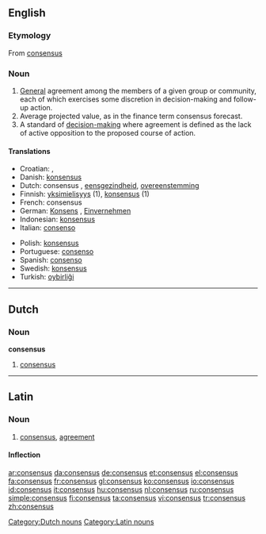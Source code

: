 {{wikipedia}}
==English==

===Etymology===
From {{etyl|la}} [[consensus]]

===Noun===
{{en-noun|es}}

# [[general#Adjective|General]] agreement among the members of a given group or community, each of which exercises some discretion in decision-making and follow-up action.
# Average projected value, as in the finance term consensus forecast.
# A standard of [[w:Decision making#Decision making in social setting|decision-making]] where agreement is defined as the lack of active opposition to the proposed course of action.

====Translations====
{{trans-top|general agreement}}
* Croatian: {{t|hr|konsenzus|alt=konsènzus|m}}, {{t|hr|sporazum|alt=spȍrazūm|m}}
* Danish: [[konsensus]]
* Dutch: consensus {{m}}, [[eensgezindheid]], [[overeenstemming]]
* Finnish: [[yksimielisyys]] (1), [[konsensus]] (1)
* French: consensus {{m}}
* German: [[Konsens]] {{m}}, [[Einvernehmen]] {{n}}
* Indonesian: [[konsensus]]
* Italian: [[consenso]] {{m}}
{{trans-mid}}
* Polish: [[konsensus]] {{m}}
* Portuguese: [[consenso]] {{m}}
* Spanish: [[consenso]] {{m}}
* Swedish: [[konsensus]]
* Turkish: [[oybirliği]]
{{trans-bottom}}

----

==Dutch==

===Noun===
'''consensus''' {{m}}

# [[consensus]]

[[Category:Dutch nouns]]

----

==Latin==

===Noun===
{{la-noun|cōnsēnsus|consensus|cōnsēnsūs|m|fourth}}

# [[consensus]], [[agreement]]

====Inflection====
{{la-decl-4th|cōnsēns}}

[[Category:Latin nouns]]

[[ar:consensus]]
[[da:consensus]]
[[de:consensus]]
[[et:consensus]]
[[el:consensus]]
[[fa:consensus]]
[[fr:consensus]]
[[gl:consensus]]
[[ko:consensus]]
[[io:consensus]]
[[id:consensus]]
[[it:consensus]]
[[hu:consensus]]
[[nl:consensus]]
[[ru:consensus]]
[[simple:consensus]]
[[fi:consensus]]
[[ta:consensus]]
[[vi:consensus]]
[[tr:consensus]]
[[zh:consensus]]
